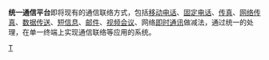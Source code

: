 '''统一通信平台'''即将现有的通信联络方式，包括[[移动电话|移动电话]]、[[固定电话|固定电话]]、[[传真|传真]]、[[网络传真|网络传真]]、[[数据传送|数据传送]]、[[短信息|短信息]]、[[邮件|邮件]]、[[视频会议|视频会议]]、网络[[即时通讯|即时通讯]]做减法，通过统一的处理，在单一终端上实现通信联络等应用的系统。

[[Category:通信技术|T]]